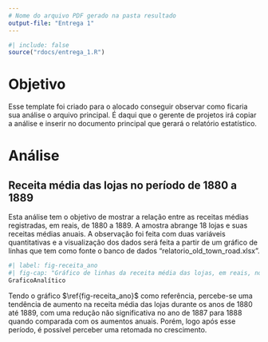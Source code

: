 ```yaml
---
# Nome do arquivo PDF gerado na pasta resultado
output-file: "Entrega 1"
---
```


```r
#| include: false
source("rdocs/entrega_1.R")
```

# Objetivo

Esse template foi criado para o alocado conseguir observar como ficaria sua análise o arquivo principal. É daqui que o gerente de projetos irá copiar a análise e inserir no documento principal que gerará o relatório estatístico.

# Análise

## Receita média das lojas no período de 1880 a 1889

 Esta análise tem o objetivo de mostrar a relação entre as receitas médias registradas, em reais, de 1880 a 1889. A amostra abrange 18 lojas e suas receitas médias anuais. A observação foi feita com duas variáveis quantitativas e a visualização dos dados será feita a partir de um gráfico de linhas que tem como fonte o banco de dados "relatorio_old_town_road.xlsx".

```r
#| label: fig-receita_ano
#| fig-cap: "Gráfico de linhas da receita média das lojas, em reais, no decorrer dos anos de 1880 a 1889"
GraficoAnalítico
```

 Tendo o gráfico $\ref{fig-receita_ano}$ como referência, percebe-se uma tendência de aumento na receita média das lojas durante os anos de 1880 até 1889, com uma redução não significativa no ano de 1887 para 1888 quando comparada com os aumentos anuais. Porém, logo após esse período, é possível perceber uma retomada no crescimento.